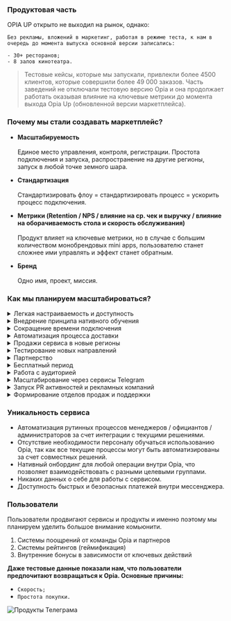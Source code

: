 
### Продуктовая часть

<Callout type="info">
    OPIA UP открыто не выходил на рынок, однако:

    Без рекламы, вложений в маркетинг, работая в режиме теста, к нам в очередь до момента выпуска основной версии записались:

    - 30+ ресторанов;
    - 8 залов кинотеатра.
</Callout>

> Тестовые кейсы, которые мы запускали, привлекли более 4500 клиентов, которые совершили более 49 000 заказов. Часть заведений не отключали тестовую версию Opia и она продолжает работать оказывая влияние на ключевые метрики до момента выхода Opia Up (обновленной версии маркетплейса).

<Cards>
  <Card title="Подробнее о метриках" href="cases_and_metrics/tables" />
</Cards>

### Почему мы стали создавать маркетплейс?

- **Масштабируемость**<br></br>
Единое место управления, контроля, регистрации. Простота подключения и запуска, распространение на другие регионы, запуск в любой точке земного шара. 

- **Стандартизация**<br></br>
Стандартизировать флоу = стандартизировать процесс = ускорить процесс подключения.

- **Метрики (Retention / NPS / влияние на ср. чек и выручку / влияние на оборачиваемость стола и скорость обслуживания)**<br></br>
Продукт влияет на ключевые метрики, но в случае с большим количеством монобрендовых mini apps, пользователю станет сложнее ими управлять и эффект станет обратным.

- **Бренд**<br></br>
Одно имя, проект, миссия.

### Как мы планируем масштабироваться?

<details>
    <summary>Легкая настраиваемость и доступность</summary>
    > Зарегистрироваться и начать работу с сервисом может любой бизнес.
</details>

<details>
    <summary>Внедрение принципа нативного обучения</summary>
    > Внедрение принципа нативного обучения для всех кейсов. 
Сейчас так работает кейс “самовывоза”. Персоналу совсем не нужно обучаться работе с системой. Мы работаем в направлении АБСОЛЮТНО комфортного внедрения.
</details>

<details>
    <summary>Сокращение времени подключения</summary>
    > Сокращение времени подключения до нескольких часов
За счет автоматизации процесса регистрации, подключения онлайн-платежей и проверки данных.
</details>

<details>
    <summary>Автоматизация процесса доставки</summary>
    > Интеграция на уровне автоматического вызова курьера и закрытия заказа. Что позволит ускорить доставку заказа в среднем **более чем на 10 минут (текущий показатель автоматизации 8,5 минут)**.
</details>

<details>
    <summary>Продажи сервиса в новые регионы</summary>
    > Продажи сервиса в новые регионы (Азия / Европа / Ближний восток)
Регионы с высокой долей пользователей мессенджера Telegram и развивающимся уровнем e-commerce.
</details>

<details>
    <summary>Тестирование новых направлений</summary>
    > Тестирование новых направлений в сфере s-commerce. Retail / Subscribe модели для сервисов в формате Invoice и т.д.
</details>

<details>
    <summary>Партнерство</summary>
    > Стать партнерами международных поставщиков ресторанных решений. Новые интеграционные решения с POS и сервисами доставки.
</details>

<details>
    <summary>Бесплатный период</summary>
    > Бесплатный период на использование всех функций Opia UP с целью оценки возможностей сервиса.
</details>

<details>
    <summary>Работа с аудиторией</summary>
    > Задействовать текущее комьюнити (социальные активности) как реферальные и поощрительные программы с целью увеличения охватов.
</details>

<details>
    <summary>Масштабирование через сервисы Telegram</summary>
    > Инструменты community и ads для точечного выбора аудитории и онбординга внутри Mini app.
</details>

<details>
    <summary>Запуск PR активностей и рекламных компаний</summary>
</details>

<details>
    <summary>Формирование отделов продаж и поддержки</summary>
    > Формирование отделов продаж и поддержки с целью обрабатывания входящих запросов и привлечения новых b2b клиентов.
</details>

### Уникальность сервиса

- Автоматизация рутинных процессов менеджеров / официантов / администраторов за счет интеграции с текущими решениями.
- Отсутствие необходимости персоналу обучаться использованию Opia, так как все текущие процессы могут быть автоматизированы за счет совместных решений.
- Нативный онбординг для любой операции внутри Opia, что позволяет взаимодействовать с разными целевыми группами.
- Никаких данных о себе для работы с сервисом.
- Доступность быстрых и безопасных платежей внутри мессенджера.

### Пользователи

<Callout type="info">
    Пользователи продвигают сервисы и продукты и именно поэтому мы планируем уделить большое внимание комьюнити.
</Callout>

1. Системы поощрений от команды Opia и партнеров
2. Системы рейтингов (геймификация)
3. Внутренние бонусы в зависимости от ключевых действий

**Даже тестовые данные показали нам, что пользователи предпочитают возвращаться к Opia. Основные причины:**
- `Скорость;`
- `Простота покупки.`

<Image src="/comments.png" alt="Продукты Телеграма" width={840} height={300} /> 
